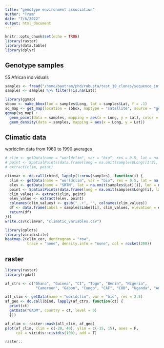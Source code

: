 ```yaml
---
title: "genotype environment association"
author: "Tram"
date: "7/6/2022"
output: html_document
---
```


```r
knitr::opts_chunk$set(echo = TRUE)
library(raster)
library(data.table)
library(dplyr)
```

## Genotype samples

55 African individuals

```r
samples <- fread("/home/baotram/phd/robusta/test_10_clones/sequence_info_final.tsv")
samples <- samples %>% filter(!is.na(Lat))
```

```r
library(ggmap)
sbbox <- make_bbox(lon = samples$Long, lat = samples$Lat, f = .1)
sq_map <- get_map(location = sbbox, maptype = "satellite", source = "google")
ggmap(sq_map) + 
  geom_point(data = samples, mapping = aes(x = Long, y = Lat), color = "red3") +
  geom_density(data = samples, mapping = aes(x = Long, y = Lat))
```

## Climatic data

worldclim data from 1960 to 1990 averages

```r
# clim <- getData(name = "worldclim", var = "bio", res = 0.5, lat = na.omit(samples$Lat)[1:2], lon = na.omit(samples$Long)[1:2])
# point <- SpatialPoints(data.frame(long = na.omit(samples$Long)[1:2], lat = na.omit(samples$Lat)[1:2]), proj4string = clim@crs)
# extract(clim, point)

climvar <- do.call(rbind, lapply(1:nrow(samples), function(i) {
  clim <- getData(name = "worldclim", var = "bio", res = 0.5, lat = na.omit(samples$Lat)[i], lon = na.omit(samples$Long)[i])
  elev <- getData(name = "SRTM", lat = na.omit(samples$Lat)[i], lon = na.omit(samples$Long)[i])
  point <- SpatialPoints(data.frame(long = na.omit(samples$Long)[i], lat = na.omit(samples$Lat)[i]), proj4string = clim@crs)
  clim_values <- extract(clim, point)
  elev_value <- extract(elev, point)
  colnames(clim_values) <- gsub("_.+", "", colnames(clim_values))
  df <- data.frame(Label = samples$Label[i], clim_values, elevation = elev_value)
  return(df)
}))
write.csv(climvar, "climatic_variables.csv")
```

```r
library(gplots)
library(viridisLite)
heatmap.2(clim_cor, dendrogram = "row",
          trace = "none", density.info = "none", col = rocket(200))
```

## raster

```r
library(raster)
library(rgdal)

af_ctrs <- c("Ghana", "Guinea", "CI", "Togo", "Benin", "Nigeria", 
              "Cameroon", "Gabon", "Congo", "CAF", "COD", "Uganda", "Angola")

all_clim <- getData(name = "worldclim", var = "bio", res = 2.5)
af_geo <- do.call(bind, lapply(af_ctrs, function(ct) {
  print(ct)
  getData("GADM", country = ct, level = 0)
  }))

af_clim <- raster::mask(all_clim, af_geo)
plot(af_clim, xlim = c(-20, 40), ylim = c(-15, 15), axes = F, 
     col = viridis::cividis(100), add = T)

raster::
```
